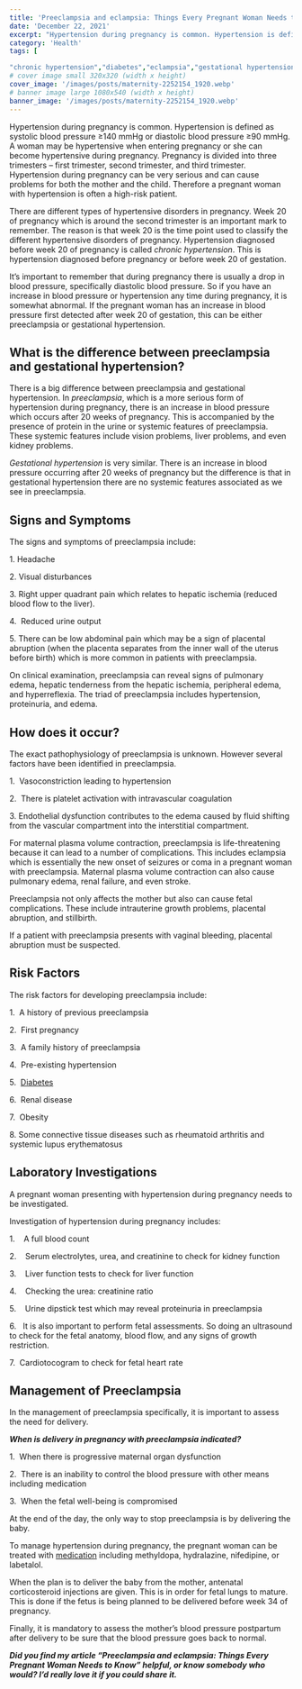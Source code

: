 ```yaml
---
title: 'Preeclampsia and eclampsia: Things Every Pregnant Woman Needs to Know'
date: 'December 22, 2021'
excerpt: "Hypertension during pregnancy is common. Hypertension is defined as systolic blood pressure ≥140 mmHg or diastolic blood pressure ≥90 mmHg. A woman may be hypertensive when entering pregnancy or she can become hypertensive during pregnancy. Pregnancy is divided into three trimesters – first trimester, second trimester, and third trimester. Hypertension during pregnancy can be very serious and can cause problems for both the mother and the child. Therefore a pregnant woman with hypertension is often a high-risk patient."
category: 'Health'
tags: [

"chronic hypertension","diabetes","eclampsia","gestational hypertension","health","hypertension","hypertensive disorders of pregnancy","insulin resistance","placental abruption","preeclampsia","pregnancy","pregnancy complications"]
# cover image small 320x320 (width x height)
cover_image: '/images/posts/maternity-2252154_1920.webp'
# banner image large 1080x540 (width x height)
banner_image: '/images/posts/maternity-2252154_1920.webp'
---
```


Hypertension during pregnancy is common. Hypertension is defined as systolic blood pressure ≥140 mmHg or diastolic blood pressure ≥90 mmHg. A woman may be hypertensive when entering pregnancy or she can become hypertensive during pregnancy. Pregnancy is divided into three trimesters – first trimester, second trimester, and third trimester. Hypertension during pregnancy can be very serious and can cause problems for both the mother and the child. Therefore a pregnant woman with hypertension is often a high-risk patient.

There are different types of hypertensive disorders in pregnancy. Week 20 of pregnancy which is around the second trimester is an important mark to remember. The reason is that week 20 is the time point used to classify the different hypertensive disorders of pregnancy. Hypertension diagnosed before week 20 of pregnancy is called _chronic hypertension_. This is hypertension diagnosed before pregnancy or before week 20 of gestation.

It’s important to remember that during pregnancy there is usually a drop in blood pressure, specifically diastolic blood pressure. So if you have an increase in blood pressure or hypertension any time during pregnancy, it is somewhat abnormal. If the pregnant woman has an increase in blood pressure first detected after week 20 of gestation, this can be either preeclampsia or gestational hypertension.

## **What is the difference between preeclampsia and gestational hypertension?**

There is a big difference between preeclampsia and gestational hypertension. In _preeclampsia_, which is a more serious form of hypertension during pregnancy, there is an increase in blood pressure which occurs after 20 weeks of pregnancy. This is accompanied by the presence of protein in the urine or systemic features of preeclampsia. These systemic features include vision problems, liver problems, and even kidney problems.

_Gestational hypertension_ is very similar. There is an increase in blood pressure occurring after 20 weeks of pregnancy but the difference is that in gestational hypertension there are no systemic features associated as we see in preeclampsia.

## **Signs and Symptoms**

The signs and symptoms of preeclampsia include:

1\. Headache

2\. Visual disturbances

3\. Right upper quadrant pain which relates to hepatic ischemia (reduced blood flow to the liver).

4.  Reduced urine output

5\. There can be low abdominal pain which may be a sign of placental abruption (when the placenta separates from the inner wall of the uterus before birth) which is more common in patients with preeclampsia.

On clinical examination, preeclampsia can reveal signs of pulmonary edema, hepatic tenderness from the hepatic ischemia, peripheral edema, and hyperreflexia. The triad of preeclampsia includes hypertension, proteinuria, and edema.

## **How does it occur?**

The exact pathophysiology of preeclampsia is unknown. However several factors have been identified in preeclampsia.

1.  Vasoconstriction leading to hypertension

2.  There is platelet activation with intravascular coagulation

3. Endothelial dysfunction contributes to the edema caused by fluid shifting from the vascular compartment into the interstitial compartment.

For maternal plasma volume contraction, preeclampsia is life-threatening because it can lead to a number of complications. This includes eclampsia which is essentially the new onset of seizures or coma in a pregnant woman with preeclampsia. Maternal plasma volume contraction can also cause pulmonary edema, renal failure, and even stroke.

Preeclampsia not only affects the mother but also can cause fetal complications. These include intrauterine growth problems, placental abruption, and stillbirth.

If a patient with preeclampsia presents with vaginal bleeding, placental abruption must be suspected.

## **Risk Factors**

The risk factors for developing preeclampsia include:

1.  A history of previous preeclampsia

2.  First pregnancy

3.  A family history of preeclampsia

4.  Pre-existing hypertension

5.  [Diabetes](https://healthootopia.com/health/the-best-foods-for-insulin-resistance/)

6.  Renal disease

7.  Obesity

8. Some connective tissue diseases such as rheumatoid arthritis and systemic lupus erythematosus

## **Laboratory Investigations**

A pregnant woman presenting with hypertension during pregnancy needs to be investigated.

Investigation of hypertension during pregnancy includes:

1.    A full blood count

2.    Serum electrolytes, urea, and creatinine to check for kidney function

3.    Liver function tests to check for liver function

4.    Checking the urea: creatinine ratio

5.    Urine dipstick test which may reveal proteinuria in preeclampsia

6\.   It is also important to perform fetal assessments. So doing an ultrasound to check for the fetal anatomy, blood flow, and any signs of growth restriction.

7.  Cardiotocogram to check for fetal heart rate

## **Management of Preeclampsia**

In the management of preeclampsia specifically, it is important to assess the need for delivery.

_**When is delivery in pregnancy with preeclampsia indicated?**_

1.  When there is progressive maternal organ dysfunction

2.  There is an inability to control the blood pressure with other means including medication

3.  When the fetal well-being is compromised

At the end of the day, the only way to stop preeclampsia is by delivering the baby.

To manage hypertension during pregnancy, the pregnant woman can be treated with [medication](https://www.uptodate.com/contents/treatment-of-hypertension-in-pregnant-and-postpartum-patients) including methyldopa, hydralazine, nifedipine, or labetalol.

When the plan is to deliver the baby from the mother, antenatal corticosteroid injections are given. This is in order for fetal lungs to mature. This is done if the fetus is being planned to be delivered before week 34 of pregnancy.

Finally, it is mandatory to assess the mother’s blood pressure postpartum after delivery to be sure that the blood pressure goes back to normal.

**_Did you find my article “Preeclampsia and eclampsia: Things Every Pregnant Woman Needs to Know” helpful, or know somebody who would? I’d really love it if you could share it._**

